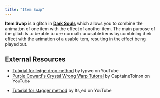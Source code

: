```yaml
---
title: "Item Swap"
---
```


**Item Swap** is a glitch in **[Dark Souls](/darksouls)** which allows you to combine the animation of one item with the effect of another item. The main purpose of the glitch is to be able to use normally unusable items by combining their effect with the animation of a usable item, resulting in the effect being played out.

## External Resources

- [Tutorial for ledge drop method](https://www.youtube.com/watch?v=Oj67BxS2kk4) by typwo on YouTube
- [Purple Coward's Crystal Wrong Warp Tutorial](https://www.youtube.com/watch?v=CpycK7uzVJM) by CapitaineToinon on YouTube

* [Tutorial for stagger method](https://www.youtube.com/watch?v=LFB7EUsB1Dw) by Its_ed on YouTube
